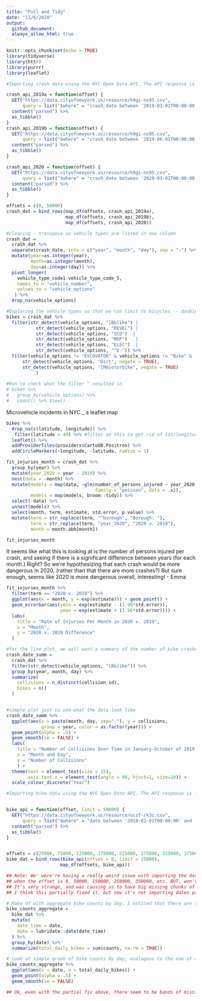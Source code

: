 ```yaml
---
title: "Pull and Tidy"
date: "11/6/2020"
output: 
  github_document:
  always_allow_html: true
---
```


```r
knitr::opts_chunk$set(echo = TRUE)
library(tidyverse)
library(httr)
library(purrr)
library(leaflet)
```


```r
#Importing crash data using the NYC Open Data API. The API response is limited to 50,000 rows, so we need a function that can be used to page through these results to capture all crashes in 2020. 

crash_api_2019a = function(offset) {
  GET("https://data.cityofnewyork.us/resource/h9gi-nx95.csv", 
      query = list("$where" = "crash_date between '2019-01-01T00:00:00' and '2019-5-31T12:00:00'", "$limit" = 50000, "$offset" = offset)) %>% 
  content("parsed") %>%
  as_tibble() 
}
crash_api_2019b = function(offset) {
  GET("https://data.cityofnewyork.us/resource/h9gi-nx95.csv", 
      query = list("$where" = "crash_date between '2019-06-01T00:00:00' and '2019-10-31T12:00:00'", "$limit" = 50000, "$offset" = offset)) %>% 
  content("parsed") %>%
  as_tibble() 
}

crash_api_2020 = function(offset) {
  GET("https://data.cityofnewyork.us/resource/h9gi-nx95.csv", 
      query = list("$where" = "crash_date between '2020-01-01T00:00:00' and '2020-10-31T12:00:00'", "$limit" = 50000, "$offset" = offset)) %>% 
  content("parsed") %>%
  as_tibble() 
}

offsets = c(0, 50000)
crash_dat = bind_rows(map_df(offsets, crash_api_2019a), 
                      map_df(offsets, crash_api_2019b),
                      map_df(offsets, crash_api_2020))
```


```r
#cleaning - transpose so vehicle types are listed in one column
crash_dat = 
  crash_dat %>% 
  separate(crash_date, into = c("year", "month", "day"), sep = "-") %>%
  mutate(year=as.integer(year),
         month=as.integer(month),
         day=as.integer(day)) %>%
  pivot_longer(
    vehicle_type_code1:vehicle_type_code_5,
    names_to = "vehicle_number",
    values_to = "vehicle_options"
   ) %>%
  drop_na(vehicle_options)
```

```r
#Exploring the vehicle types so that we can limit to bicycles -- double check this list
bikes = crash_dat %>%
  filter(str_detect(vehicle_options, "[Bb]ike") | 
           str_detect(vehicle_options, "REVEL") | 
           str_detect(vehicle_options, "SCO")  |
           str_detect(vehicle_options, "MOP")   |
           str_detect(vehicle_options, "ELEC")  |
           str_detect(vehicle_options, "^E-")) %>% 
  filter(vehicle_options != "ESCOVATOR" & vehicle_options != "Bike" &
      str_detect(vehicle_options, "Dirt", negate = TRUE),
      str_detect(vehicle_options, "[Mm]otorbike", negate = TRUE)
           ) 
           
#Run to check what the filter ^ resulted in
# bikes %>%
#   group_by(vehicle_options) %>%
#   count() %>% View()
```




Microvehicle incidents in NYC _ a leaflet map
```r
bikes %>%
  drop_na(c(latitude, longitude)) %>% 
   filter(latitude > 40) %>% #filter on this to get rid of lat/longitude with values of (0,0)
  leaflet() %>% 
  addProviderTiles(providers$CartoDB.Positron) %>% 
  addCircleMarkers(~longitude, ~latitude, radius = 1)
```


```r

fit_injuries_month = crash_dat %>%
  group_by(year) %>%
  mutate(year_2020 = year - 2019) %>%
  nest(data = -month) %>%
  mutate(models = map(data, ~glm(number_of_persons_injured ~ year_2020 + borough,
                                 family = "poisson", data = .x)),
         models = map(models, broom::tidy)) %>% 
  select(-data) %>% 
  unnest(models) %>%
  select(month, term, estimate, std.error, p.value) %>% 
  mutate(term = str_replace(term, "^borough", "Borough: "),
         term = str_replace(term, "year_2020", "2020 v. 2019"),
         month = month.abb[month]) 

fit_injuries_month

```

It seems like what this is looking at is the number of persons injured per crash, and seeing if there is a significant difference between years (for each month.) Right? So we're hypothesizing that each crash would be more dangerous in 2020, (rather than that there are more crashes?) But sure enough, seems like 2020 is more dangerous overall, interesting! - Emma


```r

fit_injuries_month %>% 
  filter(term == "2020 v. 2019") %>%
  ggplot(aes(x = month, y = exp(estimate))) + geom_point() +
  geom_errorbar(aes(ymin = exp(estimate - (1.96*std.error)), 
                    ymax = exp(estimate + (1.96*std.error)))) +
  labs(
    title = "Rate of Injuries Per Month in 2020 v. 2019",
    x = "Month",
    y = "2020 v. 2019 Difference"
  ) 

```




```r
#for the line plot, we will want a summary of the number of bike crashes by day. The collisions variable calculates the number of unique crashes and the bikes variable calculates the total number of bikes that crashed (there can be mutliple bikes involved in one crash but this is rare)
crash_date_summ = 
  crash_dat %>%
  filter(str_detect(vehicle_options, "[Bb]ike")) %>%
  group_by(year, month, day) %>%
  summarize(
    collisions = n_distinct(collision_id),
    bikes = n()
  )


#simple plot just to see what the data look like
crash_date_summ %>%
  ggplot(aes(x = paste(month, day, sep="-"), y = collisions, 
             group = year, color = as.factor(year))) +
  geom_point(alpha = .5) +
  geom_smooth(se = FALSE) + 
  labs(
    title = "Number of Collisions Over Time in January-October of 2019 and 2020",
    x = "Month and Day",
    y = "Number of Collisions"
    ) +
  theme(text = element_text(size = 15), 
        axis.text.x = element_text(angle = 90, hjust=1, size=10)) +
  scale_colour_discrete("Year")
```



```r
#Importing bike data using the NYC Open Data API. The API response is limited to 50,000 rows, so we need a function that can be used to page through these results to capture all bike counts in 2019 and 2020. 


bike_api = function(offset, limit = 50000) {
  GET("https://data.cityofnewyork.us/resource/uczf-rk3c.csv", 
      query = list("$where" = "date between '2019-01-01T00:00:00' and '2020-10-31T12:00:00'", "$limit" = limit, "$offset" = offset)) %>% 
  content("parsed") %>%
  as_tibble() 
}


offsets = c(25000, 75000, 125000, 175000, 225000, 275000, 325000, 375000, 425000, 475000, 525000, 575000, 625000, 675000, 725000, 775000, 825000, 875000, 925000, 975000)
bike_dat = bind_rows(bike_api(offset = 0, limit = 25000),
                    map_df(offsets, bike_api))

## Note: We' were're having a really weird issue with importing the data. It seems that the import works 
## when the offset is 0, 50000, 150000, 250000, 350000, etc. BUT, won't work when it's 100000, 200000 or any other multiple of 100000. 
## It's very strange, and was causing us to have big missing chunks of data. It will even work with 100001, and with 99999, but not 100000.
## I think this partially fixed it, but now it's not importing dates past May. Maybe someone else has an idea?
```



```r
# Make df with aggregate bike counts by day. I noticed that there are some days with NAs - haven't explored yet but might want to look into if the bike counting operation itself was limited at all by covid.
bike_counts_aggregate = 
  bike_dat %>% 
  mutate(
    date_time = date,
    date = lubridate::date(date_time)
  ) %>% 
  group_by(date) %>% 
  summarize(total_daily_bikes = sum(counts, na.rm = TRUE))

# Look at simple graph of bike counts by day, analagous to the one of crashes above.
bike_counts_aggregate %>%
  ggplot(aes(x = date, y = total_daily_bikes)) +
  geom_point(alpha = .5) +
  geom_smooth(se = FALSE)

## Ok, even with the partial fix above, there seem to be bands of missing dates. I think there's something wrong with the import still.
```


